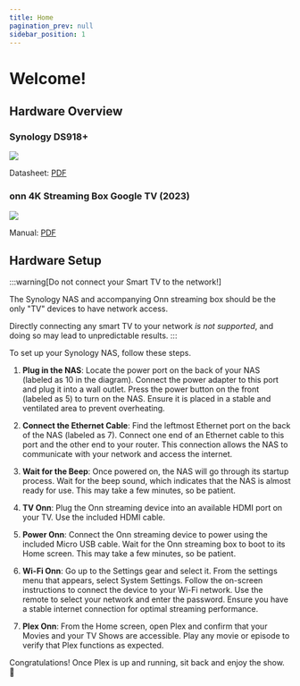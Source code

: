 ```yaml
---
title: Home
pagination_prev: null
sidebar_position: 1
---
```


# Welcome!

## Hardware Overview

### Synology DS918+

![](./assets/img/hardware/hw-ds918plus.png)

Datasheet: [PDF](./assets/Synology_DS918_Plus_Data_Sheet_enu.pdf)

### onn 4K Streaming Box Google TV (2023)

![](./assets/img/hardware/hw-onn4k-gtv.png)

Manual: [PDF](./assets/onn4k-gtv-manual-DV6105Z_QSG.pdf)

## Hardware Setup

:::warning[Do not connect your Smart TV to the network!]

The Synology NAS and accompanying Onn streaming box should be the only "TV" devices to have network access.

Directly connecting any smart TV to your network *is not supported*, and doing so may lead to unpredictable results.
:::

To set up your Synology NAS, follow these steps. 

1. **Plug in the NAS**: Locate the power port on the back of your NAS (labeled as 10 in the diagram). Connect the power adapter to this port and plug it into a wall outlet. Press the power button on the front (labeled as 5) to turn on the NAS. Ensure it is placed in a stable and ventilated area to prevent overheating.

2. **Connect the Ethernet Cable**: Find the leftmost Ethernet port on the back of the NAS (labeled as 7). Connect one end of an Ethernet cable to this port and the other end to your router. This connection allows the NAS to communicate with your network and access the internet.

3. **Wait for the Beep**: Once powered on, the NAS will go through its startup process. Wait for the beep sound, which indicates that the NAS is almost ready for use. This may take a few minutes, so be patient.

4. **TV Onn**: Plug the Onn streaming device into an available HDMI port on your TV. Use the included HDMI cable.

5. **Power Onn**: Connect the Onn streaming device to power using the included Micro USB cable. Wait for the Onn streaming box to boot to its Home screen. This may take a few minutes, so be patient.

6. **Wi-Fi Onn**: Go up to the Settings gear and select it. From the settings menu that appears, select System Settings. Follow the on-screen instructions to connect the device to your Wi-Fi network. Use the remote to select your network and enter the password. Ensure you have a stable internet connection for optimal streaming performance.

7. **Plex Onn**: From the Home screen, open Plex and confirm that your Movies and your TV Shows are accessible. Play any movie or episode to verify that Plex functions as expected.

Congratulations! Once Plex is up and running, sit back and enjoy the show. 🍿
